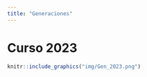 ```yaml
---
title: "Generaciones"
---
```


# Curso 2023

```r
knitr::include_graphics("img/Gen_2023.png")

```

